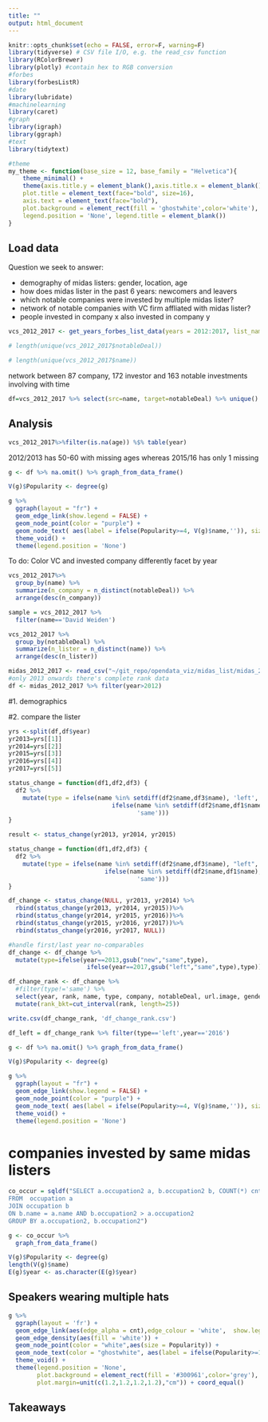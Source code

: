 ```yaml
---
title: ""
output: html_document
---
```


```r
knitr::opts_chunk$set(echo = FALSE, error=F, warning=F)
library(tidyverse) # CSV file I/O, e.g. the read_csv function
library(RColorBrewer)
library(plotly) #contain hex to RGB conversion
#forbes
library(forbesListR)
#date
library(lubridate)
#machinelearning
library(caret)
#graph
library(igraph)
library(ggraph)
#text
library(tidytext)

#theme
my_theme <- function(base_size = 12, base_family = "Helvetica"){
    theme_minimal() +
    theme(axis.title.y = element_blank(),axis.title.x = element_blank(),
    plot.title = element_text(face="bold", size=16),
    axis.text = element_text(face="bold"),
    plot.background = element_rect(fill = 'ghostwhite',color='white'),
    legend.position = 'None', legend.title = element_blank())
}

```

## Load data
Question we seek to answer:

* demography of midas listers: gender, location, age
* how does midas lister in the past 6 years: newcomers and leavers
* which notable companies were invested by multiple midas lister?
* network of notable companies with VC firm affliated with midas lister?
* people invested in company x also invested in company y


```r
vcs_2012_2017 <- get_years_forbes_list_data(years = 2012:2017, list_name = "Top VCs")
```

```r
# length(unique(vcs_2012_2017$notableDeal))
```


```r
# length(unique(vcs_2012_2017$name))
```

network between 87 company, 172 investor and 163 notable investments involving with time
```r
df=vcs_2012_2017 %>% select(src=name, target=notableDeal) %>% unique()

```

## Analysis

```r
vcs_2012_2017%>%filter(is.na(age)) %$% table(year)
```
2012/2013 has 50-60 with missing ages whereas 2015/16 has only 1 missing
```r
g <- df %>% na.omit() %>% graph_from_data_frame()

V(g)$Popularity <- degree(g)

g %>%
  ggraph(layout = "fr") +
  geom_edge_link(show.legend = FALSE) +
  geom_node_point(color = "purple") +
  geom_node_text( aes(label = ifelse(Popularity>=4, V(g)$name,'')), size=3, repel = TRUE) +
  theme_void() + 
  theme(legend.position = 'None')
```
To do:
Color VC and invested company differently
facet by year
```r
vcs_2012_2017%>%
  group_by(name) %>%
  summarize(n_company = n_distinct(notableDeal)) %>%
  arrange(desc(n_company))
```
```r
sample = vcs_2012_2017 %>%
  filter(name=='David Weiden')
```


```r
vcs_2012_2017 %>%
  group_by(notableDeal) %>%
  summarize(n_lister = n_distinct(name)) %>%
  arrange(desc(n_lister))
```


```r
midas_2012_2017 <- read_csv("~/git_repo/opendata_viz/midas_list/midas_2012_2017.csv")
#only 2013 onwards there's complete rank data
df <- midas_2012_2017 %>% filter(year>2012)
```


#1. demographics

#2. compare the lister


```r
yrs <-split(df,df$year)
yr2013=yrs[[1]]
yr2014=yrs[[2]]
yr2015=yrs[[3]]
yr2016=yrs[[4]]
yr2017=yrs[[5]]
```


```r
status_change = function(df1,df2,df3) {
  df2 %>%
    mutate(type = ifelse(name %in% setdiff(df2$name,df3$name), 'left',
                             ifelse(name %in% setdiff(df2$name,df1$name), 'new',
                                    'same')))
}
```

```r
result <- status_change(yr2013, yr2014, yr2015)
```

```r
status_change = function(df1,df2,df3) {
  df2 %>%
    mutate(type = ifelse(name %in% setdiff(df2$name,df3$name), "left",
                           ifelse(name %in% setdiff(df2$name,df1$name), "new",
                                    'same'))) 
}
```

```r
df_change <- status_change(NULL, yr2013, yr2014) %>%
  rbind(status_change(yr2013, yr2014, yr2015))%>%
  rbind(status_change(yr2014, yr2015, yr2016))%>%
  rbind(status_change(yr2015, yr2016, yr2017))%>%
  rbind(status_change(yr2016, yr2017, NULL))
```

```r
#handle first/last year no-comparables
df_change <- df_change %>%
  mutate(type=ifelse(year==2013,gsub("new","same",type),
                      ifelse(year==2017,gsub("left","same",type),type)))
```

```r
df_change_rank <- df_change %>%
  #filter(type!='same') %>%
  select(year, rank, name, type, company, notableDeal, url.image, gender, country) %>%
  mutate(rank_bkt=cut_interval(rank, length=25))
```


```r
write.csv(df_change_rank, 'df_change_rank.csv')
```

```r
df_left = df_change_rank %>% filter(type=='left',year=='2016')
```

```r
g <- df %>% na.omit() %>% graph_from_data_frame()

V(g)$Popularity <- degree(g)

g %>%
  ggraph(layout = "fr") +
  geom_edge_link(show.legend = FALSE) +
  geom_node_point(color = "purple") +
  geom_node_text( aes(label = ifelse(Popularity>=4, V(g)$name,'')), size=3, repel = TRUE) +
  theme_void() + 
  theme(legend.position = 'None')
```


# companies invested by same midas listers

```r
co_occur = sqldf("SELECT a.occupation2 a, b.occupation2 b, COUNT(*) cnt
FROM  occupation a 
JOIN occupation b 
ON b.name = a.name AND b.occupation2 > a.occupation2
GROUP BY a.occupation2, b.occupation2")

g <- co_occur %>% 
  graph_from_data_frame() 

V(g)$Popularity <- degree(g)
length(V(g)$name)
E(g)$year <- as.character(E(g)$year)
```
## Speakers wearing multiple hats

```r

g %>%
  ggraph(layout = 'fr') +
  geom_edge_link(aes(edge_alpha = cnt),edge_colour = 'white',  show.legend = FALSE) +
  geom_edge_density(aes(fill = 'white')) + 
  geom_node_point(color = "white",aes(size = Popularity)) +
  geom_node_text(color = "ghostwhite", aes(label = ifelse(Popularity>=10, V(g)$name,'')), size=3, repel = TRUE) +
  theme_void() + 
  theme(legend.position = 'None',
        plot.background = element_rect(fill = '#300961',color='grey'),
        plot.margin=unit(c(1.2,1.2,1.2,1.2),"cm")) + coord_equal()

```



## Takeaways